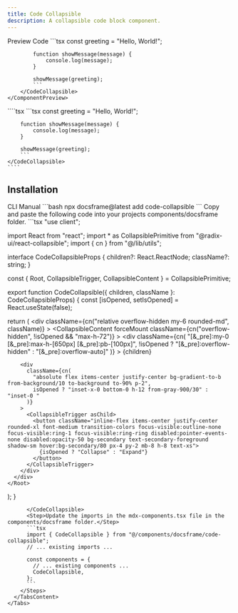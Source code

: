 ```yaml
---
title: Code Collapsible
description: A collapsible code block component.
---
```


<Tabs defaultValue="preview">
  <TabsList>
    <TabsTrigger value="preview">Preview</TabsTrigger>
    <TabsTrigger value="code">Code</TabsTrigger>
  </TabsList>
  <TabsContent value="preview">
    <ComponentPreview>
        <CodeCollapsible>
            ```tsx
            const greeting = "Hello, World!";

            function showMessage(message) {
                console.log(message);
            }

            showMessage(greeting);
            ```
        </CodeCollapsible>
    </ComponentPreview>
  </TabsContent>
  <TabsContent value="code">
    ````tsx
    <CodeCollapsible>
        ```tsx
        const greeting = "Hello, World!";

        function showMessage(message) {
            console.log(message);
        }

        showMessage(greeting);
        ```
    </CodeCollapsible>
    ````
  </TabsContent>
</Tabs>

## Installation

<Tabs defaultValue="cli">
  <TabsList>
    <TabsTrigger value="cli">CLI</TabsTrigger>
    <TabsTrigger value="manual">Manual</TabsTrigger>
  </TabsList>
  <TabsContent value="cli">
    ```bash
    npx docsframe@latest add code-collapsible
    ```
  </TabsContent>
  <TabsContent value="manual">
    <Steps>
      <Step>Copy and paste the following code into your projects components/docsframe folder.</Step>
      <CodeCollapsible>
```tsx
"use client";

import React from "react";
import * as CollapsiblePrimitive from "@radix-ui/react-collapsible";
import { cn } from "@/lib/utils";

interface CodeCollapsibleProps {
  children?: React.ReactNode;
  className?: string;
}

const { Root, CollapsibleTrigger, CollapsibleContent } = CollapsiblePrimitive;

export function CodeCollapsible({ children, className }: CodeCollapsibleProps) {
  const [isOpened, setIsOpened] = React.useState(false);

  return (
    <Root open={isOpened} onOpenChange={setIsOpened}>
      <div
        className={cn("relative overflow-hidden my-6 rounded-md", className)}
      >
        <CollapsibleContent
          forceMount
          className={cn("overflow-hidden", !isOpened && "max-h-72")}
        >
          <div
            className={cn(
              "[&_pre]:my-0 [&_pre]:max-h-[650px] [&_pre]:pb-[100px]",
              !isOpened ? "[&_pre]:overflow-hidden" : "[&_pre]:overflow-auto]"
            )}
          >
            {children}
          </div>
        </CollapsibleContent>

        <div
          className={cn(
            "absolute flex items-center justify-center bg-gradient-to-b from-background/10 to-background to-90% p-2",
            isOpened ? "inset-x-0 bottom-0 h-12 from-gray-900/30" : "inset-0 "
          )}
        >
          <CollapsibleTrigger asChild>
            <button className="inline-flex items-center justify-center rounded-xl font-medium transition-colors focus-visible:outline-none focus-visible:ring-1 focus-visible:ring-ring disabled:pointer-events-none disabled:opacity-50 bg-secondary text-secondary-foreground shadow-sm hover:bg-secondary/80 px-4 py-2 mb-8 h-8 text-xs">
              {isOpened ? "Collapse" : "Expand"}
            </button>
          </CollapsibleTrigger>
        </div>
      </div>
    </Root>
  );
}
```
      </CodeCollapsible>
      <Step>Update the imports in the mdx-components.tsx file in the components/docsframe folder.</Step>
      ```tsx
      import { CodeCollapsible } from "@/components/docsframe/code-collapsible";
      // ... existing imports ...

      const components = {
        // ... existing components ...
        CodeCollapsible,
      };
      ```
    </Steps>
  </TabsContent>
</Tabs>